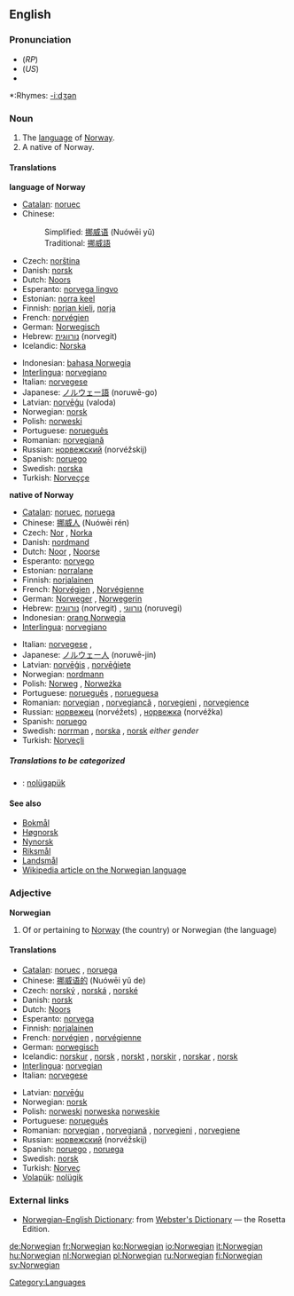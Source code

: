 {{interwiktionary|code=no}}
==English==
{{wikipedia}}

===Pronunciation===
*(''RP'') {{IPA|/nɔːˈwiː.dʒən/}}
*(''US'') {{IPA|/nɔːrˈwiː.dʒən/}}
*{{audio|en-us-Norwegian.ogg|Audio (US)}}

*:Rhymes: [[Rhymes:English:-iːdʒən|-iːdʒən]]

===Noun===
{{en-noun}}

#The [[language]] of [[Norway]].
#A native of Norway.

====Translations====
'''language of Norway'''
{{top}}
*[[Catalan]]: [[noruec]] {{m}}
*Chinese:
*:Simplified: [[挪威语]] (Nuówēi yǔ)
*:Traditional: [[挪威語]]
*Czech: [[norština]] {{f}}
*Danish: [[norsk]]
*Dutch: [[Noors]] {{n}}
*Esperanto: [[norvega lingvo]]
*Estonian: [[norra keel]]
*Finnish: [[norjan kieli]], [[norja]]
*French: [[norvégien]] {{m}}
*German: [[Norwegisch]]
*Hebrew: [[נורווגית]] (norvegit) {{f}}
*Icelandic: [[Norska]]
{{mid}}
*Indonesian: [[bahasa Norwegia]]
*[[Interlingua]]: [[norvegiano]]
*Italian: [[norvegese]] {{m}}
*Japanese: [[ノルウェー語]] (noruwē-go)
*Latvian: [[norvēģu]] (valoda)
*Norwegian: [[norsk]]
*Polish: [[norweski]] {{m}}
*Portuguese: [[norueguês]] {{m}}
*Romanian: [[norvegiană]] {{f}}
*Russian: [[норвежский]] (norvéžskij)
*Spanish: [[noruego]] {{m}}
*Swedish: [[norska]]
*Turkish: [[Norveççe]]
{{bottom}}

'''native of Norway'''
{{top}}
*[[Catalan]]: [[noruec]], {{m}}[[noruega]] {{f}}
*Chinese: [[挪威人]] (Nuówēi rén)
*Czech: [[Nor]] {{m}}, [[Norka]] {{f}}
*Danish: [[nordmand]]
*Dutch: [[Noor]] {{m}}, [[Noorse]] {{f}}
*Esperanto: [[norvego]]
*Estonian: [[norralane]]
*Finnish: [[norjalainen]]
*French: [[Norvégien]] {{m}}, [[Norvégienne]] {{f}}
*German: [[Norweger]] {{m}}, [[Norwegerin]] {{f}}
*Hebrew: [[נורווגית]] (norvegit) {{f}}, [[נורווגי]] (noruvegi) {{m}}
*Indonesian: [[orang Norwegia]]
*[[Interlingua]]: [[norvegiano]]
{{mid}}
*Italian: [[norvegese]] {{m}}, {{f}}
*Japanese: [[ノルウェー人]] (noruwē-jin)
*Latvian: [[norvēģis]] {{m}}, [[norvēģiete]] {{f}}
*Norwegian: [[nordmann]] {{m}}
*Polish: [[Norweg]] {{m}}, [[Norweżka]] {{f}}
*Portuguese: [[norueguês]] {{m}}, [[norueguesa]] {{f}}
*Romanian: [[norvegian]] {{m}}, [[norvegiancă]] {{f}}, [[norvegieni]] {{p}}, [[norvegience]] {{fpl}}
*Russian: [[норвежец]] (norvéžets) {{m}}, [[норвежка]] (norvéžka) {{f}}
*Spanish: [[noruego]] {{m}}
*Swedish: [[norrman]] {{m}}, [[norska]] {{f}}, [[norsk]] ''either gender''
*Turkish: [[Norveçli]]
{{bottom}}

=====Translations to be categorized=====
{{checktrans}}
*{{ttbc|Volapük}}: [[nolügapük]]

====See also====
*[[Bokmål]]
*[[Høgnorsk]]
*[[Nynorsk]]
*[[Riksmål]]
*[[Landsmål]]
*[[w:Norwegian language|Wikipedia article on the Norwegian language]]

===Adjective===
'''Norwegian'''

# Of or pertaining to [[Norway]] (the country) or Norwegian (the language)

====Translations====
{{top}}
*[[Catalan]]: [[noruec]] {{m}}, [[noruega]] {{f}}
*Chinese: [[挪威语的]] (Nuówēi yǔ de)
*Czech: [[norský]] {{m}}, [[norská]] {{f}}, [[norské]] {{n}}
*Danish: [[norsk]]
*Dutch: [[Noors]]
*Esperanto: [[norvega]]
*Finnish: [[norjalainen]]
*French: [[norvégien]] {{m}}, [[norvégienne]] {{f}}
*German: [[norwegisch]]
*Icelandic: [[norskur]] {{m}}, [[norsk]] {{f}}, [[norskt]] {{n}}, [[norskir]] {{p}},  [[norskar]] {{fpl}}, [[norsk]] {{npl}}
*[[Interlingua]]: [[norvegian]]
*Italian: [[norvegese]] {{mf}}
{{mid}}
*Latvian: [[norvēģu]]
*Norwegian: [[norsk]]
*Polish: [[norweski]] {{m}} [[norweska]] {{f}} [[norweskie]] {{n}}
*Portuguese: [[norueguês]]
*Romanian: [[norvegian]] {{m}}, [[norvegiană]] {{f}}, [[norvegieni]] {{p}}, [[norvegiene]] {{fpl}}
*Russian: [[норвежский]] (norvéžskij)
*Spanish: [[noruego]] {{m}}, [[noruega]] {{f}}
*Swedish: [[norsk]]
*Turkish: [[Norveç]]
*[[Volapük]]: [[nolügik]]
{{bottom}}

===External links===
*[http://www.websters-online-dictionary.org/definition/Norwegian-english/ Norwegian–English Dictionary]: from [http://www.websters-online-dictionary.org/ Webster's Dictionary] — the Rosetta Edition.
{{ethnologue|lang=Bokmål|code=nob}}
{{ethnologue|lang=Nynorsk|code=nno}}

[[Category:Languages]]

[[de:Norwegian]]
[[fr:Norwegian]]
[[ko:Norwegian]]
[[io:Norwegian]]
[[it:Norwegian]]
[[hu:Norwegian]]
[[nl:Norwegian]]
[[pl:Norwegian]]
[[ru:Norwegian]]
[[fi:Norwegian]]
[[sv:Norwegian]]